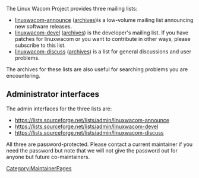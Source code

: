 The Linux Wacom Project provides three mailing lists:
* [http://lists.sourceforge.net/mailman/listinfo/linuxwacom-announce linuxwacom-announce] ([http://sourceforge.net/mailarchive/forum.php?forum_name=linuxwacom-announce archives])is a low-volume mailing list announcing new software releases.
* [http://lists.sourceforge.net/mailman/listinfo/linuxwacom-devel linuxwacom-devel] ([http://sourceforge.net/mailarchive/forum.php?forum_name=linuxwacom-devel archives]) is the developer's mailing list. If you have patches for linuxwacom or you want to contribute in other ways, please subscribe to this list.
* [http://lists.sourceforge.net/mailman/listinfo/linuxwacom-discuss linuxwacom-discuss] ([http://sourceforge.net/mailarchive/forum.php?forum_name=linuxwacom-discuss archives]) is a list for general discussions and user problems.

The archives for these lists are also useful for searching problems you are encountering.


<noinclude>
== Administrator interfaces ==
The admin interfaces for the three lists are:
* https://lists.sourceforge.net/lists/admin/linuxwacom-announce
* https://lists.sourceforge.net/lists/admin/linuxwacom-devel
* https://lists.sourceforge.net/lists/admin/linuxwacom-discuss

All three are password-protected. Please contact a current maintainer if you need the password but note that we will not give the password out for anyone but future co-maintainers.
[[Category:MaintainerPages]]
</noinclude>